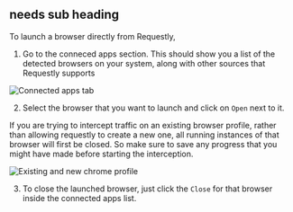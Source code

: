 ## needs sub heading

To launch a browser directly from Requestly,

1. Go to the conneced apps section. This should show you a list of the detected browsers on your system, along with other sources that Requestly supports

![Connected apps tab](/img/docs/connected-apps.png)

2. Select the browser that you want to launch and click on  `Open` next to it.

If you are trying to intercept traffic on an existing browser profile, rather than allowing requestly to create a new one, all running instances of that browser will first be closed. So make sure to save any progress that you might have made before starting the interception.

![Existing and new chrome profile](/img/docs/different-chrome-profiles.png)


3. To close the launched browser, just click the `Close` for that browser inside the connected apps list.